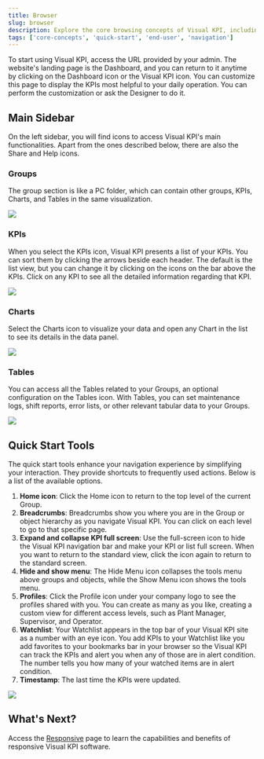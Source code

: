 ```yaml
---
title: Browser
slug: browser
description: Explore the core browsing concepts of Visual KPI, including sidebar tools, quick start options, and dashboard customization for streamlined KPI management.
tags: ['core-concepts', 'quick-start', 'end-user', 'navigation']
---
```


<head>
  <title>Browser</title>
  <meta name="keywords" content="Visual KPI, browser navigation, core concepts, end-user guide, quick start tools, KPI browsing, group navigation, charts, tables, dashboard customization, breadcrumbs, watchlist, timestamp, sidebar tools"/>
</head>

To start using Visual KPI, access the URL provided by your admin. The website's landing page is the Dashboard, and you can return to it anytime by clicking on the Dashboard icon or the Visual KPI icon. You can customize this page to display the KPIs most helpful to your daily operation. You can perform the customization or ask the Designer to do it.

## Main Sidebar

On the left sidebar, you will find icons to access Visual KPI's main functionalities. Apart from the ones described below, there are also the Share and Help icons.

### Groups

The group section is like a PC folder, which can contain other groups, KPIs, Charts, and Tables in the same visualization.

<Image src="media/end-user/core-concepts/browser/group-illustration.png"/>

### KPIs

When you select the KPIs icon, Visual KPI presents a list of your KPIs. You can sort them by clicking the arrows beside each header. The default is the list view, but you can change it by clicking on the icons on the bar above the KPIs. Click on any KPI to see all the detailed information regarding that KPI.

<Image src="media/end-user/core-concepts/browser/kpi-illustration.png"/>

### Charts

Select the Charts icon to visualize your data and open any Chart in the list to see its details in the data panel.

<Image src="media/end-user/core-concepts/browser/charts-illustration.png"/>

### Tables

You can access all the Tables related to your Groups, an optional configuration on the Tables icon. With Tables, you can set maintenance logs, shift reports, error lists, or other relevant tabular data to your Groups.

<Image src="media/end-user/core-concepts/browser/tables-illustration.png"/>

## Quick Start Tools

The quick start tools enhance your navigation experience by simplifying your interaction. They provide shortcuts to frequently used actions. Below is a list of the available options.

1. **Home icon**: Click the Home icon to return to the top level of the current Group.
2. **Breadcrumbs**: Breadcrumbs show you where you are in the Group or object hierarchy as you navigate Visual KPI. You can click on each level to go to that specific page.
3. **Expand and collapse KPI full screen**: Use the full-screen icon to hide the Visual KPI navigation bar and make your KPI or list full screen. When you want to return to the standard view, click the icon again to return to the standard screen.
4. **Hide and show menu**: The Hide Menu icon collapses the tools menu above groups and objects, while the Show Menu icon shows the tools menu.
5. **Profiles**: Click the Profile icon under your company logo to see the profiles shared with you. You can create as many as you like, creating a custom view for different access levels, such as Plant Manager, Supervisor, and Operator.
6. **Watchlist**: Your Watchlist appears in the top bar of your Visual KPI site as a number with an eye icon. You add KPIs to your Watchlist like you add favorites to your bookmarks bar in your browser so the Visual KPI can track the KPIs and alert you when any of those are in alert condition. The number tells you how many of your watched items are in alert condition.
7. **Timestamp**: The last time the KPIs were updated.

<Image src="media/end-user/core-concepts/browser/quickstart.png"/>

## What's Next?

Access the [Responsive](responsive) page to learn the capabilities and benefits of responsive Visual KPI software.